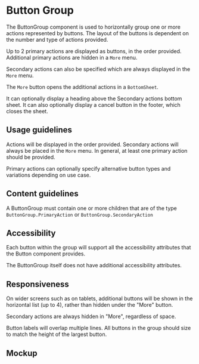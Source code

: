 
<Meta title="Components/Actions/ButtonGroup" />

# Button Group

The ButtonGroup component is used to horizontally group one or more actions
represented by buttons. The layout of the buttons is dependent on the number and
type of actions provided.

Up to 2 primary actions are displayed as buttons, in the order provided.
Additional primary actions are hidden in a `More` menu.

Secondary actions can also be specified which are always displayed in the `More`
menu.

The `More` button opens the additional actions in a `BottomSheet`.

It can optionally display a heading above the Secondary actions bottom sheet. It
can also optionally display a cancel button in the footer, which closes the
sheet.

## Usage guidelines

Actions will be displayed in the order provided. Secondary actions will always
be placed in the `More` menu. In general, at least one primary action should be
provided.

Primary actions can optionally specify alternative button types and variations
depending on use case.

## Content guidelines

A ButtonGroup must contain one or more children that are of the type
`ButtonGroup.PrimaryAction` or `ButtonGroup.SecondaryAction`

## Accessibility

Each button within the group will support all the accessibility attributes that
the Button component provides.

The ButtonGroup itself does not have additional accessibility attributes.

## Responsiveness

On wider screens such as on tablets, additional buttons will be shown in the
horizontal list (up to 4), rather than hidden under the "More" button.

Secondary actions are always hidden in "More", regardless of space.

Button labels will overlap multiple lines. All buttons in the group should size
to match the height of the largest button.

## Mockup

<Figma
  collapsable
  url="https://www.figma.com/file/avvgu5SkbBvS8lGVePBsqO/%F0%9F%92%99-Product%2FMobile?node-id=15363%3A35792"
/>

